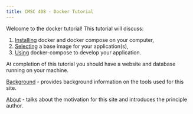 ```yaml
---
title: CMSC 408 - Docker Tutorial
---
```


Welcome to the docker tutorial!  This tutorial will discuss:

1. [Installing](installing-docker-mac.qmd) docker and docker compose on your computer,
2. [Selecting](selecting-base-image.qmd) a base image for your application(s),
3. [Using](using-docker-compose.qmd) docker-compose to develop your application.

At completion of this tutorial you should have a website and database running on your machine.

[Background](background.qmd) - provides background information on the tools used for this site.

[About](about.qmd) - talks about the motivation for this site and introduces the principle author.


